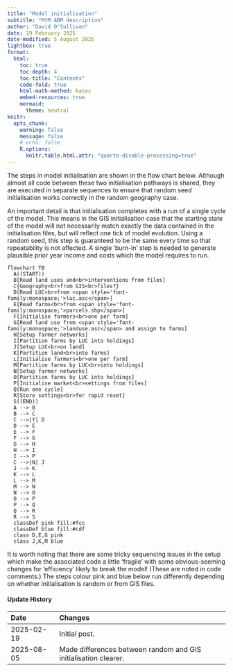 ```yaml
---
title: "Model initialisation"
subtitle: "MtM ABM description"
author: "David O'Sullivan"
date: 19 February 2025
date-modified: 5 August 2025
lightbox: true
format:
  html:
    toc: true
    toc-depth: 4
    toc-title: "Contents"
    code-fold: true
    html-math-method: katex
    embed-resources: true
    mermaid:
      theme: neutral
knitr:
  opts_chunk: 
    warning: false
    message: false
    # echo: false
    R.options: 
      knitr.table.html.attr: "quarto-disable-processing=true"
---
```


The steps in model initialisation are shown in the flow chart below. Although almost all code between these two initialisation pathways is shared, they are executed in separate sequences to ensure that random seed initialisation works correctly in the random geography case. 

An important detail is that initialisation completes with a run of a single cycle of the model. This means in the GIS initialisation case that the starting state of the model will not necessarily match exactly the data contained in the initialisation files, but will reflect one tick of model evolution. Using a random seed, this step is guaranteed to be the same every time so that repeatability is not affected. A single 'burn-in' step is needed to generate plausible prior year income and costs which the model requires to run.

```mermaid
flowchart TB
  A((START))
  B[Read land uses and<br>interventions from files]
  C{Geography<br>from GIS<br>files?}
  D[Read LUC<br>from <span style='font-family:monospace;'>luc.asc</span>]
  E[Read farms<br>from <span style='font-family:monospace;'>parcels.shp</span>]
  F[Initialise farmers<br>one per farm]
  G[Read land use from <span style='font-family:monospace;'>landuse.asc</span> and assign to farms]
  H[Setup farmer networks]
  I[Partition farms by LUC into holdings]
  J[Setup LUC<br>on land]
  K[Partition land<br>into farms]
  L[Initialise farmers<br>one per farm]
  M[Partition farms by LUC<br>into holdings]
  N[Setup farmer networks]
  O[Partition farms by LUC into holdings]
  P[Initialise market<br>settings from files]
  Q[Run one cycle]
  R[Store settings<br>for rapid reset]
  S((END))
  A --> B
  B --> C
  C -->|Y| D
  D --> E
  E --> F
  F --> G
  G --> H
  H --> I
  I --> P
  C -->|N| J
  J --> K
  K --> L
  L --> M
  M --> N
  N --> O
  O --> P
  P --> Q
  Q --> R
  R --> S
  classDef pink fill:#fcc
  classDef blue fill:#cdf
  class D,E,G pink
  class J,K,M blue
```

It is worth noting that there are some tricky sequencing issues in the setup which make the associated code a little 'fragile' with some obvious-seeming changes for 'efficiency' likely to break the model! (These are noted in code comments.) The steps colour pink and blue below run differently depending on whether initialisation is random or from GIS files.

::: {.callout-note collapse="true"}
#### Update History

| Date | Changes
|:-|:------
| 2025-02-19 | Initial post.                       
| 2025-08-05 | Made differences between random and GIS initialisation clearer.

:::
